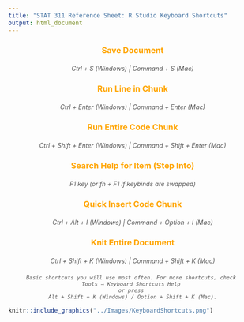 ```yaml
---
title: "STAT 311 Reference Sheet: R Studio Keyboard Shortcuts"
output: html_document
---
```


<style>
    /* Header colors for sections */
    h3 {
        color: orange;
        text-align: center;
    }
    
    h5 {
        color: #4B2D83;
        font-weight: bold;
        text-align: center;
        margin-bottom: 10px;
    }
    
    /* Center and italicize additional notes */
    .note {
        font-size: 0.9em;
        text-align: center;
        font-style: italic;
        color: #555;
        margin-top: 20px;
    }
</style>

<div>

<h3>Save Document</h3>
<p class="note">Ctrl + S (Windows) | Command + S (Mac)</p>

<h3>Run Line in Chunk</h3>
<p class="note">Ctrl + Enter (Windows) | Command + Enter (Mac)</p>

<h3>Run Entire Code Chunk</h3>
<p class="note">Ctrl + Shift + Enter (Windows) | Command + Shift + Enter (Mac)</p>

<h3>Search Help for Item (Step Into)</h3>
<p class="note">F1 key (or fn + F1 if keybinds are swapped)</p>

<h3>Quick Insert Code Chunk</h3>
<p class="note">Ctrl + Alt + I (Windows) | Command + Option + I (Mac)</p>

<h3>Knit Entire Document</h3>
<p class="note">Ctrl + Shift + K (Windows) | Command + Shift + K (Mac)</p>

<div class="note">
    Basic shortcuts you will use most often. For more shortcuts, check 
    Tools → Keyboard Shortcuts Help 
    or press 
    Alt + Shift + K (Windows) / Option + Shift + K (Mac).
</div>

```r
knitr::include_graphics("../Images/KeyboardShortcuts.png")
```

